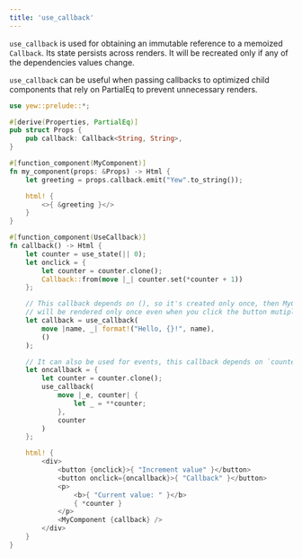 ```yaml
---
title: 'use_callback'
---
```


`use_callback` is used for obtaining an immutable reference to a memoized `Callback`.
Its state persists across renders.
It will be recreated only if any of the dependencies values change.

`use_callback` can be useful when passing callbacks to optimized child components that rely on
PartialEq to prevent unnecessary renders.

```rust
use yew::prelude::*;

#[derive(Properties, PartialEq)]
pub struct Props {
    pub callback: Callback<String, String>,
}

#[function_component(MyComponent)]
fn my_component(props: &Props) -> Html {
    let greeting = props.callback.emit("Yew".to_string());

    html! {
        <>{ &greeting }</>
    }
}

#[function_component(UseCallback)]
fn callback() -> Html {
    let counter = use_state(|| 0);
    let onclick = {
        let counter = counter.clone();
        Callback::from(move |_| counter.set(*counter + 1))
    };

    // This callback depends on (), so it's created only once, then MyComponent
    // will be rendered only once even when you click the button mutiple times.
    let callback = use_callback(
        move |name, _| format!("Hello, {}!", name),
        ()
    );

    // It can also be used for events, this callback depends on `counter`.
    let oncallback = {
        let counter = counter.clone();
        use_callback(
            move |_e, counter| {
                let _ = **counter;
            },
            counter
        )
    };

    html! {
        <div>
            <button {onclick}>{ "Increment value" }</button>
            <button onclick={oncallback}>{ "Callback" }</button>
            <p>
                <b>{ "Current value: " }</b>
                { *counter }
            </p>
            <MyComponent {callback} />
        </div>
    }
}
```

